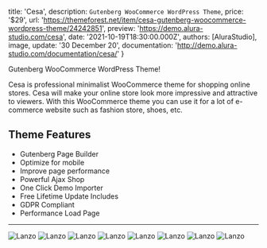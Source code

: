 
  title: 'Cesa',
  description: `Gutenberg WooCommerce WordPress Theme`,
  price: '$29',
  url: 'https://themeforest.net/item/cesa-gutenberg-woocommerce-wordpress-theme/24242851',
  preview: 'https://demo.alura-studio.com/cesa',
  date: '2021-10-19T18:30:00.000Z',
  authors: [AluraStudio],
  image,
  update: '30 December 20',
  documentation: 'http://demo.alura-studio.com/documentation/cesa/'
}

Gutenberg WooCommerce WordPress Theme!

<!--more-->

Cesa is professional minimalist WooCommerce theme for shopping online stores. Cesa will make your online store look more impressive and attractive to viewers. With this WooCommerce theme you can use it for a lot of e-commerce website such as fashion store, shoes, etc.

<h2 id="theme-features">Theme Features</h2>

- Gutenberg Page Builder
- Optimize for mobile
- Improve page performance
- Powerful Ajax Shop
- One Click Demo Importer
- Free Lifetime Update Includes
- GDPR Compliant
- Performance Load Page

---

<img src={screen1} alt="Lanzo" />
<img src={screen2} alt="Lanzo" />
<img src={screen3} alt="Lanzo" />
<img src={screen4} alt="Lanzo" />
<img src={screen5} alt="Lanzo" />
<img src={screen6} alt="Lanzo" />
<img src={screen7} alt="Lanzo" />
<img src={screen8} alt="Lanzo" />

